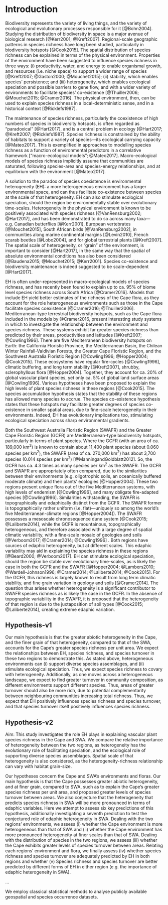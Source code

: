 # Introduction

Biodiversity represents the variety of living things, and the variety of ecological and evolutionary processes responsible for it [@Bohn2004].
Studying the distribution of biodiversity in space is a major avenue of biological research [@Kerr2001; @Kreft2007].
Regional-scale geographic patterns in species richness have long been studied, particularly in biodiversity hotspots [@Cook2015].
The spatial distribution of species richness can be explained in terms of the physical environment.
Properties of the environment have been suggested to influence species richness in three ways: (i) productivity, water, and energy to enable organismal growth, and resources (i.e. niche space) to support a wider range of species [@Kreft2007; @Gaston2000; @Mouchet2015]; (ii) stability, which enables species' persistence; and (iii) heterogeneity, which enables ecological speciation and possible barriers to gene flow, and with a wider variety of environments to facilitate species’ co-existence [@Thuiller2006; @Mouchet2015; @Cramer2016].
The physical environment, then, can be used to explain species richness in a local-deterministic sense, and in a historical context [@Ricklefs1987].

The maintenance of species richness, particularly the coexistence of high numbers of species in biodiversity hotspots, is often regarded as "paradoxical" [@Hart2017], and is a central problem in ecology [@Hart2017; @Kreft2007; @Ricklefs1987].
Species richness is constrained by the ability of habitats to support a variety of species---its ecological carrying capacity [@Mateo2017].
This is exemplified in approaches to modelling species richness as a function of environmental predictors in a correlative framework ["macro-ecological models"; @Mateo2017].
Macro-ecological models of species richness implicitly assume that communities are saturated, following species-area and species-energy relationships, and at equilibrium with the environment [@Mateo2017].
<!--Whether these assumptions are valid remains debated [@refs; @SDM_aliens_ref; @SDMs_et_al_refs].
Despite this, correlative approaches are a useful tool when first researching specific questions concerning species richness and environmental conditions.-->

A solution to the paradox of species coexistence is environmental heterogeneity (EH): a more heterogeneous environment has a larger environmental space, and can thus facilitate co-existence between species at the scale of that heterogeneity.
EH can also stimulate ecological speciation, should the region be environmentally stable over evolutionary time-scales.
Heterogeneity in the physical environment is known to be positively associated with species richness [@VanRensburg2002; @Hart2017], and has been demonstrated to do so across many taxa---e.g. Canadian butterflies [@Kerr2001], European vertebrates [@Mouchet2015], South African birds [@VanRensburg2002], in communities along marine continental margins [@Levin2010], French scarab beetles [@Lobo2004], and for global terrestrial plants [@Kreft2007].
The spatial scale of heterogeneity, or "grain" of the environment, is important to consider [@Hart2017], in the same way that the spatial of absolute environmental conditions has also been considered [@Baudena2015; @Mouchet2015; @Kerr2001].
Species co-existence and biodiversity maintenance is indeed suggested to be scale-dependent [@Hart2017].

EH is often under-represented in macro-ecological models of species richness, and has recently been found to explain up to ca.
95% of biome level species richness across South Africa [@Cramer2016].
Models that include EH yield better estimates of the richness of the Cape flora, as they account for the role heterogeneous environments such as those in the Cape facilitate species coexistence [@Cramer2016; @Thuiller2006].
Mediterranean-type terrestrial biodiversity hotspots, such as the Cape flora included in the models by @Cramer2016, present interesting study systems in which to investigate the relationship between the environment and species richness.
These systems exhibit far greater species richness than predicted by their areas, productivities and latitudes [@Kreft2007; @Cowling1996].
There are five Mediterranean biodiversity hotspots on Earth: the California Floristic Province, the Mediterranean Basin, the Chilean Winter Rainfall-Valdivian Forests, the Greater Cape Floristic Region, and the Southwest Australia Floristic Region [@Cowling1996; @Hopper2004; @Cook2015].
These ecosystems have regular fire-cycles [@Cowling1996], climatic buffering, and long term stability [@Kreft2007], shrubby, sclerophyllous flora [@Hopper2004].
Together, they account for ca. 20% of global vascular plant species, yet only ca. 5% of global land surface areas [@Cowling1996].
Various hypotheses have been proposed to explain the high levels of plant species richness in these regions [@Cook2015].
The species accumulation hypothesis states that the stability of these regions has allowed many species to accrue.
The species co-existence hypothesis states that these hotspots may facilitate greater degrees of species co-existence in smaller spatial areas, due to fine-scale heterogeneity in their environments.
Indeed, EH has evolutionary implications too, stimulating ecological speciation across sharp environmental gradients.

Both the Southwest Australia Floristic Region (SWAFR) and the Greater Cape Floristic Region (GCFR) are Mediterranean-type biodiversity hotspots, particularly in terms of plant species.
Where the GCFR (with an area of ca. 189,000 km^2^) is known to contain about 11,400 plant species (about 0.060 species per km^2^), the SWAFR (area of ca. 270,000 km^2^) has about 3,700 species (0.014 species per km^2^) [@ManningandGoldblatt2012].
So, the GCFR has ca. 4.3 times as many species per km^2^ as the SWAFR.
The GCFR and SWAFR are appropriately often compared, due to the similarities between their environments (e.g. oligotrophic soils, an oceanically buffered moderate climate) and their plants' ecologies [@Hopper2004].
These two regions present unique flora out of the five Mediterranean systems, with high levels of endemism [@Cowling1996], and many obligate fire-adapted species [@Cowling1996].
Similarities withstanding, the SWAFR is topographically and edaphically distinct from the GCFR.
The SWAFR former is topographically rather uniform (i.e. flat)---uniquely so among the world's five Mediterranean-climate regions [@Hopper2004]).
The SWAFR possesses a mesoscale chronosequence dune system [@Cook2015; @Laliberte2014], while the GCFR is mountainous, topographically heterogeneous, and therefore associated with a large degree of spatial climatic variability, with a fine-scale mosaic of geologies and soils [@Verboom2017; @Cramer2014; @Cowling1996]
<!--TODO: Mike: I think you need to a bit more specific about the origins of the soils and the geologies.
Just a sentence or so-->.
Both regions have sources of edaphic heterogeneity, but at different scales.
This edaphic variability may aid in explaining the species richness in these regions [@Beard2000; @Verboom2017].
EH can stimulate ecological speciation, should the region be stable over evolutionary time-scales, as is likely the case in both the GCFR and the SWAFR [@Hopper2004; @Lambers2010; @Wardell-Johnson1996; @Cramer2014; @Laliberte2014; @Cook2015].
For the GCFR, this richness is largely known to result from long term climatic stability, and fine grain variation in geology and soils [@Cramer2014].
The question thus arises whether heterogeneity is a significant contributor to SWAFR species richness as is likely the case in the GCFR.
In the absence of topographic variability in the SWAFR, it is proposed that the heterogeneity of that region is due to the juxtaposition of soil types [@Cook2015; @Laliberte2014], creating extreme edaphic variation.

## Hypothesis-v1

Our main hypothesis is that the greater abiotic heterogeneity in the Cape, and the finer grain of that heterogeneity, compared to that of the SWA, accounts for the Cape's greater species richness per unit area.
We expect the relationships between EH, species richness, and species turnover in these two regions to demonstrate this.
As stated above, heterogeneous environments can (i) support diverse species assemblages, and (ii) stimulate ecological speciation.
Thus, we expect species richness to covary with heterogeneity.
Additionally, as one moves across a heterogeneous landscape, we expect to find greater turnover in community composition, as different environments support different species.
Thus<!--As our effort here is towards explaining the species richness of these two floras, we also explore how species richness may covary with species turnover---such that -->, areas of greater turnover should also be more rich, due to potential complementarity between neighbouring communities increasing total richness<!--There exist two hypothetical extremes for a rich community: Hence, we also investigate the whereh on ther contiuum of dissimilar lw richess to similar high richness-->.
Thus, we expect that EH positively influences species richness and species turnover, and that species turnover itself positively influences species richness.<!--Consequent to the Cape's greater heterogeneity, we expect to find quantifiably greater species turnover between areas in the Cape.
This would concur with the Cape's greater species richness, as EH may not only support species rich Cape assemblages, but a diversity of complementary assemblages in the Cape-->

## Hypothesis-v2

Aim: This study investigates the role EH plays in explaining vascular plant species richness in the Cape and SWA.
We compare the relative importance of heterogeneity between the two regions, as heterogeneity has the evolutionary role of facilitating speciation, and the ecological role of supporting diverse species assemblages.
Spatial scale of that heterogeneity is also considered, as the heterogeneity-richness relationship can vary with habitat grain-size.
<!--TODO: ref this above!-->

Our hypotheses concern the Cape and SWA's environments and floras.
Our main hypothesis is that the Cape possesses greater abiotic heterogeneity, and at finer grain, compared to SWA, such as to explain the Cape's greater species richness per unit area, and proposed greater levels of species turnover between areas.
We also conjecture that the heterogeneity that predicts species richness in SWA will be more pronounced in terms of edaphic variables.
Here we attempt to assess six key predictions of this hypothesis, additionally investigating a seventh prediction to test the conjectured role of edaphic heterogeneity in SWA.
Dealing with the two regions' environments, we assess (i) whether the Cape environment is more heterogeneous than that of SWA and (ii) whether the Cape environment has more pronounced heterogeneity at finer scales than that of SWA.
Dealing with the distribution of species in the two regions, we assess (iii) whether the Cape exhibits greater levels of species turnover between areas.
Relating each regions' environment and flora, we finally assess (iv) whether species richness and species turnover are adequately predicted by EH in both regions and whether (v) Species richness and species turnover are better predicted by different forms of EH in either region (e.g.
the importance of edaphic heterogeneity in SWA).

...

We employ classical statistical methods to analyse publicly available geospatial and species occurrence datasets.

<!--(from A3 mindmapping)
NOTE: Generally, I wish to:
  1. Compare collinearity of:
    1.1 Elevation (= topography) w/ other variables
    1.2 Elevational roughness w/ other variables' roughnesses
  2. Compare models of richness/turnover as a function of:
    2.1 Elevation + elevational roughness
    2.2 Other variables + their roughnesses
    2.3 Elevation + elevational roughness + Other variables + their roughnesses
  3. Do the models in 2. in a:
    3.1 Linear regression framework
    3.2 Geographically weighted regression framework (e.g. Di Vigiolo et al. 2018 J Arid Enviro)
NOTE:
  - "Niche space" idea encapsulated by richness ~ EW
  - "Resource/support" ideas by richness ~ E
  - "Enviro filtering" ideas by turnover ~ EH
-->
